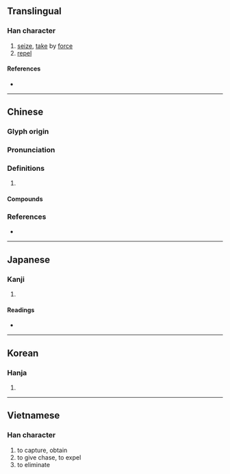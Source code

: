 {{character info/new}}
==Translingual==

===Han character===
{{Han char|rn=64|rad=手|as=17|sn=20|four=50032|canj=QYRV|ids=⿰扌襄}}

# [[seize]], [[take]] by [[force]]
# [[repel]]

====References====
* {{Han ref|kx=0463.110|dkj=12989|dj=0812.170|hdz=31985.020|uh=6518|ud=25880|bh=C463|bd=50275}}

----

==Chinese==
{{zh-forms}}

===Glyph origin===
{{Han etym}}

===Pronunciation===
{{zh-pron
|m=rǎng
|c=joeng4,joeng5,joeng6
|mn=qz,xm:lióng/zz:jiáng
|mc=y
|oc=y
|cat=
}}

===Definitions===
{{zh-hanzi}}

# {{rfdef|zh}}

====Compounds====
{{zh-der|俇攘|兵戈擾攘|勞攘|奮袂攘襟|安內攘外|尊王攘夷|心勞意攘|心攘攘|急攘攘|意攘心勞|擾攘|攘人之美|攘善|攘場|攘外安內|攘夷|攘奪|攘攘|攘災|攘盜|攘羊|攘羭|攘臂|攘臂一呼|攘臂而起|攘袂|攘袂切齒|攘袂扼腕|攘袖|攘除|熙來攘往|熙攘|熙熙攘攘|爭權攘利|紛紛攘攘|風塵勞攘|鬧攘}}

===References===
* {{R:yue:Hanzi}}

----

==Japanese==

===Kanji===
{{ja-kanji|grade=|rs=手17}}

# {{defn|lang=ja|sort=手17}}

====Readings====
* {{ja-readings|on=[[じょう]] (jō)|kun=[[はらう]] (harau), [[ぬすむ]] (nusumu)}}

----

==Korean==

===Hanja===
{{ko-hanja|hangeul=양|eumhun=|rv=yang|mr=yang|y=yang}}

# {{defn|lang=ko|sort=手17}}

----

==Vietnamese==

===Han character===
{{vi-readings|rs=手17|hanviet=nhương}}

# to capture, obtain
# to give chase, to expel
# to eliminate